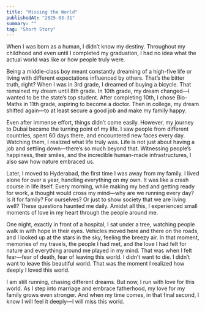 ```yaml
---
title: "Missing the World"
publishedAt: "2025-03-31"
summary: ""
tag: "Short Story"
---
```


When I was born as a human, I didn’t know my destiny. Throughout my childhood and even until I completed my graduation, I had no idea what the actual world was like or how people truly were.

Being a middle-class boy meant constantly dreaming of a high-five life or living with different expectations influenced by others. That’s the bitter truth, right? When I was in 3rd grade, I dreamed of buying a bicycle. That remained my dream until 8th grade. In 10th grade, my dream changed—I wanted to be the state’s top student. After completing 10th, I chose Bio-Maths in 11th grade, aspiring to become a doctor. Then in college, my dream shifted again—to at least secure a good job and make my family happy.

Even after immense effort, things didn’t come easily. However, my journey to Dubai became the turning point of my life. I saw people from different countries, spent 60 days there, and encountered new faces every day. Watching them, I realized what life truly was. Life is not just about having a job and settling down—there’s so much beyond that. Witnessing people’s happiness, their smiles, and the incredible human-made infrastructures, I also saw how nature embraced us.

Later, I moved to Hyderabad, the first time I was away from my family. I lived alone for over a year, handling everything on my own. It was like a crash course in life itself. Every morning, while making my bed and getting ready for work, a thought would cross my mind—why are we running every day? Is it for family? For ourselves? Or just to show society that we are living well? These questions haunted me daily. Amidst all this, I experienced small moments of love in my heart through the people around me.

One night, exactly in front of a hospital, I sat under a tree, watching people walk in with hope in their eyes. Vehicles moved here and there on the roads, and I looked up at the stars in the sky, feeling the breezy air. In that moment, memories of my travels, the people I had met, and the love I had felt for nature and everything around me played in my mind. That was when I felt fear—fear of death, fear of leaving this world. I didn’t want to die. I didn’t want to leave this beautiful world. That was the moment I realized how deeply I loved this world.

I am still running, chasing different dreams. But now, I run with love for this world. As I step into marriage and embrace fatherhood, my love for my family grows even stronger. And when my time comes, in that final second, I know I will feel it deeply—I will miss this world.